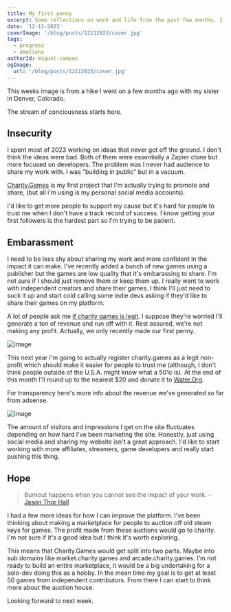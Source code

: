 ```yaml
---
title: My first penny
excerpt: Some reflections on work and life from the past few months. I've been working on a lot of things, but I'm not sure if I'm making progress.
date: '12-11-2023'
coverImage: '/blog/posts/12112023/cover.jpg'
tags:
  - progress
  - emotions
authorId: miguel-campos
ogImage:
  url: '/blog/posts/12112023/cover.jpg'
---
```


This weeks image is from a hike I went on a few months ago with my sister in Denver, Colorado.

The stream of conciousness starts here.

## Insecurity

I spent most of 2023 working on ideas that never got off the ground. I don't think the ideas were bad. Both of them were essentially a Zapier clone but more focused on developers. The problem was I never had audience to share my work with. I was "building in public" but in a vacuum.

[Charity.Games](https://charity.games) is my first project that I'm actually trying to promote and share, (but all i'm using is my personal social media accounts).

I'd like to get more people to support my cause but it's hard for people to trust me when I don't have a track record of success. I know getting your first followers is the hardest part so I'm trying to be patient.

## Embarassment

I need to be less shy about sharing my work and more confident in the impact it can make. I've recently added a bunch of new games using a publisher but the games are low quality that it's embarassing to share. I'm not sure if I should just remove them or keep them up. I really want to work with independent creators and share their games. I think I'll just need to suck it up and start cold calling some indie devs asking if they'd like to share their games on my platform.

A lot of people ask me [if charity games is legit](https://charity.games/help/faq#i-do-not-trust-you). I suppose they're worried I'll generate a ton of revenue and run off with it. Rest assured, we're not making any profit. Actually, we only recently made our first penny.

![image](/blog/posts/12112023/adsense-1.png)

This next year I'm going to actually register charity.games as a legit non-profit which should make it easier for people to trust me (although, I don't think people outside of the U.S.A. might know what a 501c is). At the end of this month I'll round up to the nearest $20 and donate it to [Water.Org](https://water.org).

For transparency here's more info about the revenue we've generated so far from adsense.

![image](/blog/posts/12112023/adsense-2.png)

The amount of visitors and impressions I get on the site fluctuates depending on how hard I've been marketing the site. Honestly, just using social media and sharing my website isn't a great approach. I'd like to start working with more affiliates, streamers, game developers and really start pushing this thing.

## Hope

> Burnout happens when you cannot see the impact of your work. - [Jason Thor Hall](https://gopiratesoftware.com/crew/)

I had a few more ideas for how I can improve the platform. I've been thinking about making a marketplace for people to auction off old steam keys for games. The profit made from these auctions would go to charity. I'm not sure if it's a good idea but I think it's worth exploring.

This means that Charity.Games would get split into two parts. Maybe into sub domains like market.charity.games and arcade.charity.games. I'm not ready to build an entire marketplace, it would be a big undertaking for a solo-dev doing this as a hobby. In the mean time my goal is to get at least 50 games from independent contributors. From there I can start to think more about the auction house.

Looking forward to next week.
